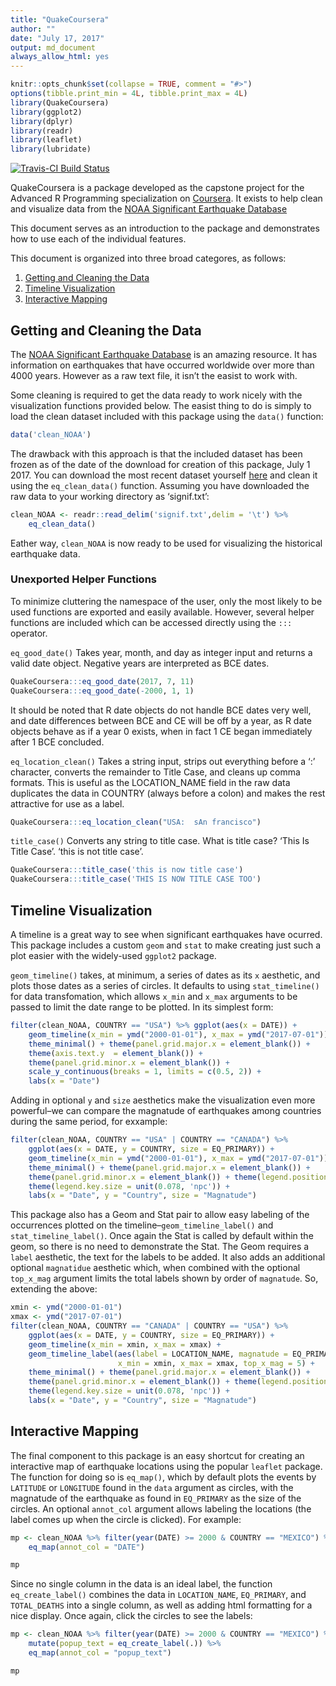 ```yaml
---
title: "QuakeCoursera"
author: ""
date: "July 17, 2017"
output: md_document
always_allow_html: yes
---
```


```r
knitr::opts_chunk$set(collapse = TRUE, comment = "#>")
options(tibble.print_min = 4L, tibble.print_max = 4L)
library(QuakeCoursera)
library(ggplot2)
library(dplyr)
library(readr)
library(leaflet)
library(lubridate)
```  

[![Travis-CI Build Status](https://travis-ci.org/jmmark/QuakeCoursera.svg?branch=master)](https://travis-ci.org/jmmark/QuakeCoursera)

QuakeCoursera is a package developed as the capstone project for the Advanced 
R Programming specialization on [Coursera](http://www.coursera.org).  It exists
to help clean and visualize data from the [NOAA Significant Earthquake Database](https://www.ngdc.noaa.gov/nndc/struts/form?t=101650&s=1&d=1)  
  
This document serves as an introduction to the package and demonstrates
how to use each of the individual features.

This document is organized into three broad categores, as follows:  

1.  [Getting and Cleaning the Data](#data)  
2.  [Timeline Visualization](#timeline)  
3.  [Interactive Mapping](#mapping)  

## Getting and Cleaning the Data  
<a id="data"></a>

The [NOAA Significant Earthquake Database](https://www.ngdc.noaa.gov/nndc/struts/form?t=101650&s=1&d=1) 
is an amazing resource.  It has information on earthquakes that have occurred worldwide over more than 
4000 years.  However as a raw text file, it isn't the easist to work with.  

Some cleaning is required to get the data ready to work nicely with the visualization
functions provided below.  The easist thing to do is simply to load the clean dataset 
included with this package using the `data()` function:  

```r
data('clean_NOAA')
```  

The drawback with this approach is that the included dataset has been frozen as of the
date of the download for creation of this package, July 1 2017.  You can download the 
most recent dataset yourself [here](https://www.ngdc.noaa.gov/nndc/struts/results?type_0=Exact&query_0=$ID&t=101650&s=13&d=189&dfn=signif.txt) 
and clean it using the `eq_clean_data()` function.  Assuming you have downloaded 
the raw data to your working directory as 'signif.txt':  

```r
clean_NOAA <- readr::read_delim('signif.txt',delim = '\t') %>%
    eq_clean_data()
```  

Eather way, `clean_NOAA` is now ready to be used for visualizing the historical 
earthquake data.  

### Unexported Helper Functions  

To minimize cluttering the namespace of the user, only the most likely to be used functions
are exported and easily available.  However, several helper functions are included which
can be accessed directly using the `:::` operator. 

`eq_good_date()` Takes year, month, and day as integer input and returns a valid date object.  Negative years are interpreted as BCE dates.  
```r
QuakeCoursera:::eq_good_date(2017, 7, 11)
QuakeCoursera:::eq_good_date(-2000, 1, 1)
```  
It should be noted that R date objects do not handle BCE dates very well, and date differences between BCE and CE will be off by a year, as R date objects behave as if a year 0 exists, when in fact 1 CE began immediately after 1 BCE concluded.  

`eq_location_clean()` Takes a string input, strips out everything before a ':' character, 
converts the remainder to Title Case, and cleans up comma formats.  This is useful as the 
LOCATION_NAME field in the raw data duplicates the data in COUNTRY (always before a colon) 
and makes the rest attractive for use as a label.  
```r
QuakeCoursera:::eq_location_clean("USA:  sAn francisco")
```

`title_case()` Converts any string to title case.  What is title case? 'This Is Title Case'.  'this is not title case'.  
```r
QuakeCoursera:::title_case('this is now title case')
QuakeCoursera:::title_case('THIS IS NOW TITLE CASE TOO')
```  


## Timeline Visualization  
<a id="timeline"></a>

A timeline is a great way to see when significant earthquakes have ocurred.  This package
includes a custom `geom` and `stat` to make creating just such a plot easier with the widely-used `ggplot2` package.

`geom_timeline()` takes, at minimum, a series of dates as its `x` aesthetic, and plots
those dates as a series of circles.  It defaults to using `stat_timeline()` for data
transfomation, which allows `x_min` and `x_max` arguments to be passed to limit the date
range to be plotted.  In its simplest form:  

```r
filter(clean_NOAA, COUNTRY == "USA") %>% ggplot(aes(x = DATE)) + 
    geom_timeline(x_min = ymd("2000-01-01"), x_max = ymd("2017-07-01")) +
    theme_minimal() + theme(panel.grid.major.x = element_blank()) +
    theme(axis.text.y  = element_blank()) +
    theme(panel.grid.minor.x = element_blank()) +
    scale_y_continuous(breaks = 1, limits = c(0.5, 2)) +
    labs(x = "Date")

```

Adding in optional `y` and `size` aesthetics make the visualization even more powerful--we can 
compare the magnatude of earthquakes among countries during the same period, for exxample:  

```r
filter(clean_NOAA, COUNTRY == "USA" | COUNTRY == "CANADA") %>% 
    ggplot(aes(x = DATE, y = COUNTRY, size = EQ_PRIMARY)) + 
    geom_timeline(x_min = ymd("2000-01-01"), x_max = ymd("2017-07-01")) +
    theme_minimal() + theme(panel.grid.major.x = element_blank()) +
    theme(panel.grid.minor.x = element_blank()) + theme(legend.position = "bottom") +
    theme(legend.key.size = unit(0.078, 'npc')) +
    labs(x = "Date", y = "Country", size = "Magnatude")
```

This package also has a Geom and Stat pair to allow easy labeling of the occurrences 
plotted on the timeline--`geom_timeline_label()` and `stat_timeline_label()`.  Once again 
the Stat is called by default within the geom, so there is no need to demonstrate the Stat.  The Geom requires a `label` aesthetic, the text for the labels to be added.  It
also adds an additional optional `magnatidue` aesthetic which, when combined with the 
optional `top_x_mag` argument limits the total labels shown by order of `magnatude`.  So,
extending the above:  

```r
xmin <- ymd("2000-01-01")
xmax <- ymd("2017-07-01")
filter(clean_NOAA, COUNTRY == "CANADA" | COUNTRY == "USA") %>% 
    ggplot(aes(x = DATE, y = COUNTRY, size = EQ_PRIMARY)) + 
    geom_timeline(x_min = xmin, x_max = xmax) +
    geom_timeline_label(aes(label = LOCATION_NAME, magnatude = EQ_PRIMARY),
                        x_min = xmin, x_max = xmax, top_x_mag = 5) +
    theme_minimal() + theme(panel.grid.major.x = element_blank()) +
    theme(panel.grid.minor.x = element_blank()) + theme(legend.position = "bottom") +
    theme(legend.key.size = unit(0.078, 'npc')) +
    labs(x = "Date", y = "Country", size = "Magnatude") 
```  

## Interactive Mapping  
<a id="mapping"></a>
The final component to this package is an easy shortcut for creating an interactive map 
of earthquake locations using the popular `leaflet` package.  The function for doing so
is `eq_map()`, which by default plots the events by `LATITUDE` or `LONGITUDE` found in 
the `data` argument as circles, with the magnatude of the earthquake as found in `EQ_PRIMARY` 
as the size of the circles.  An optional `annot_col` argument allows labeling the locations 
(the label comes up when the circle is clicked).  For example:  

```r
mp <- clean_NOAA %>% filter(year(DATE) >= 2000 & COUNTRY == "MEXICO") %>%
    eq_map(annot_col = "DATE")

mp
```  

Since no single column in the data is an ideal label, the function `eq_create_label()`
combines the data in `LOCATION_NAME`, `EQ_PRIMARY`, and `TOTAL_DEATHS` into a
single column, as well as adding html formatting for a nice display.  Once again, 
click the circles to see the labels:  

```r
mp <- clean_NOAA %>% filter(year(DATE) >= 2000 & COUNTRY == "MEXICO") %>%
    mutate(popup_text = eq_create_label(.)) %>% 
    eq_map(annot_col = "popup_text")

mp
```  


